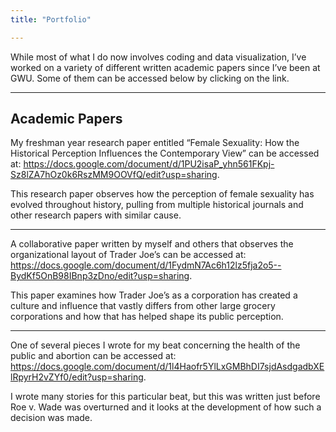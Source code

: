 ```yaml
---
title: "Portfolio"

---
```


While most of what I do now involves coding and data visualization, I've worked on a variety of different written academic papers since I've been at GWU. Some of them can be accessed below by clicking on the link. 

---

## Academic Papers

My freshman year research paper entitled "Female Sexuality: 
How the Historical Perception Influences the Contemporary View" can be accessed at:
<https://docs.google.com/document/d/1PU2isaP_yhn561FKpj-Sz8lZA7hOz0k6RszMM9OOVfQ/edit?usp=sharing>. 

This research paper observes how the perception of female sexuality has evolved throughout history, pulling from multiple historical journals and other research papers with similar cause. 

--- 

A collaborative paper written by myself and others that observes the organizational layout of Trader Joe's can be accessed at: 
<https://docs.google.com/document/d/1FydmN7Ac6h12lz5fja2o5--BydKf5OnB98IBnp3zDno/edit?usp=sharing>. 

This paper examines how Trader Joe's as a corporation has created a culture and influence that vastly differs from other large grocery corporations and how that has helped shape its public perception. 

--- 

One of several pieces I wrote for my beat concerning the health of the public and abortion can be accessed at: 
<https://docs.google.com/document/d/1l4Haofr5YlLxGMBhDI7sjdAsdgadbXElRpyrH2vZYf0/edit?usp=sharing>. 

I wrote many stories for this particular beat, but this was written just before Roe v. Wade was overturned and it looks at the development of how such a decision was made. 


